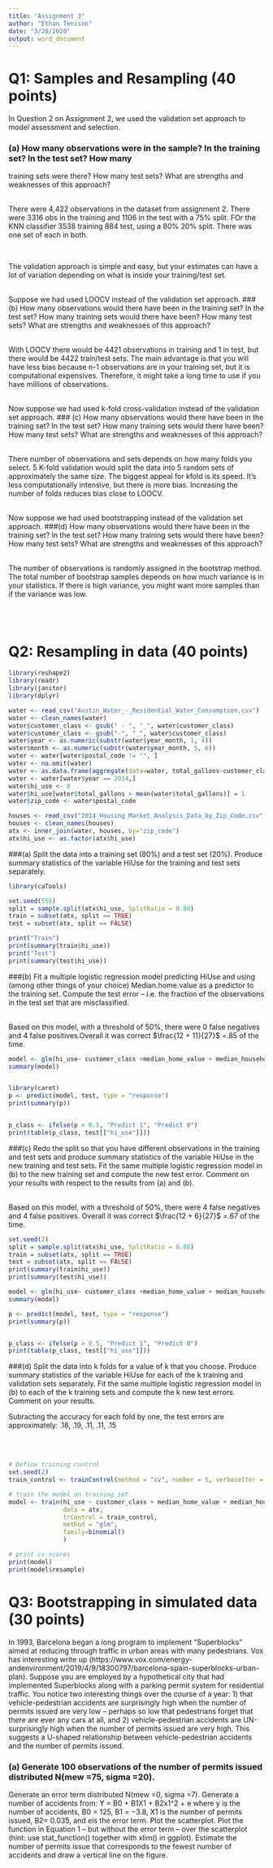 ```yaml
---
title: "Assignment 3"
author: "Ethan Tenison"
date: "3/20/2020"
output: word_document
---
```


# Q1: Samples and Resampling (40 points)
In Question 2 on Assignment 2, we used the validation set approach to model assessment and selection. 

### (a) How many observations were in the sample? In the training set? In the test set? How many
 training sets were there? How many test sets? What are strengths and weaknesses of this
 approach?
 <br /><br />

There were 4,422 observations in the dataset from assignment 2. There were 3316 obs in the training and 1106 in the test  with a 75% split. FOr the KNN classifier 3538 training 884 test, using a 80% 20% split. There was one set of each in both.  

<br />

The validation approach is simple and easy, but your estimates can have a lot of variation depending on what is inside your training/test set. 

<br />Suppose we had used LOOCV instead of the validation set approach.
###(b) How many observations would there have been in the training set? In the test set? How many
training sets would there have been? How many test sets? What are strengths and weaknesses
of this approach?
<br /><br />

With LOOCV there would be 4421 observations in training and 1 in test, but there would be 4422 train/test sets. The main advantage is that you will have less bias because n-1 observations are in your training set, but it is computational expensives. Therefore, it might take a long time to use if you have millions of observations.  


<br />
 Now suppose we had used k-fold cross-validation instead of the validation set approach.
### (c) How many observations would there have been in the training set? In the test set? How many
 training sets would there have been? How many test sets? What are strengths and weaknesses
 of this approach?
 <br /><br />

There number of observations and sets depends on how many folds you select. 5 K-fold validation would split the data into 5 random sets of approximately the same size. The biggest appeal for kfold is its speed. It's less computationally intensive, but there is more bias. Increasing the number of folds reduces bias close to LOOCV. 

<br />Now suppose we had used bootstrapping instead of the validation set approach.
###(d) How many observations would there have been in the training set? In the test set? How many
training sets would there have been? How many test sets? What are strengths and weaknesses
of this approach?
<br /><br />

The number of observations is randomly assigned in the bootstrap method. The total number of bootstrap samples depends on how much variance is in your statistics. If there is high variance, you might want more samples than if the variance was low. 

<br /><br />

# Q2: Resampling in data (40 points)


```r
library(reshape2)
library(readr)
library(janitor)
library(dplyr)

water <- read_csv("Austin_Water_-_Residential_Water_Consumption.csv")
water <- clean_names(water)
water$customer_class <- gsub(" - ", "_", water$customer_class)
water$customer_class <- gsub("-", "_", water$customer_class)
water$year <- as.numeric(substr(water$year_month, 1, 4))
water$month <- as.numeric(substr(water$year_month, 5, 6))
water <- water[water$postal_code != "", ]
water <- na.omit(water)
water <- as.data.frame(aggregate(data=water, total_gallons~customer_class+year+postal_code, sum))
water <- water[water$year == 2014,]
water$hi_use <- 0
water$hi_use[water$total_gallons > mean(water$total_gallons)] = 1
water$zip_code <- water$postal_code

houses <- read_csv("2014_Housing_Market_Analysis_Data_by_Zip_Code.csv")
houses <- clean_names(houses)
atx <- inner_join(water, houses, by="zip_code")
atx$hi_use <- as.factor(atx$hi_use)

```


###(a) Split the data into a training set (80%) and a test set (20%). Produce summary statistics of the
variable HiUse for the training and test sets separately.

```r
library(caTools)

set.seed(555)
split = sample.split(atx$hi_use, SplitRatio = 0.80)
train = subset(atx, split == TRUE)
test = subset(atx, split == FALSE)

print("Train")
print(summary(train$hi_use))
print("Test")
print(summary(test$hi_use))
```


###(b) Fit a multiple logistic regression model predicting HiUse and using (among other things of your
choice) Median.home.value as a predictor to the training set. Compute the test error – i.e. the
fraction of the observations in the test set that are misclassified.
<br /><br />


Based on this model, with a threshold of 50%, there were 0 false negatives and 4 false positives.Overall it was correct $\frac{12 + 11}{27}$ =$.85$ of the time. 

```r
model <- glm(hi_use~ customer_class +median_home_value + median_household_income + median_rent ,family=binomial(link='logit'),data=train)
summary(model)



```
```r

library(caret)
p <- predict(model, test, type = "response")
print(summary(p))


p_class <- ifelse(p > 0.5, "Predict 1", "Predict 0")
print(table(p_class, test[["hi_use"]]))

```

###(c) Redo the split so that you have different observations in the training and test sets and produce
summary statistics of the variable HiUse in the new training and test sets. Fit the same multiple
logistic regression model in (b) to the new training set and compute the new test error.
Comment on your results with respect to the results from (a) and (b).
<br /><br />


Based on this model, with a threshold of 50%, there were 4 false negatives and 4 false positives. Overall it was correct $\frac{12 + 6}{27}$ =$.67$ of the time. 
```r
set.seed(2)
split = sample.split(atx$hi_use, SplitRatio = 0.80)
train = subset(atx, split == TRUE)
test = subset(atx, split == FALSE)
print(summary(train$hi_use))
print(summary(test$hi_use))

model <- glm(hi_use~ customer_class +median_home_value + median_household_income + median_rent ,family=binomial(link='logit'),data=train)
summary(model)

p <- predict(model, test, type = "response")
print(summary(p))


p_class <- ifelse(p > 0.5, "Predict 1", "Predict 0")
print(table(p_class, test[["hi_use"]]))
```

###(d) Split the data into k folds for a value of k that you choose. Produce summary statistics of the
variable HiUse for each of the k training and validation sets separately. Fit the same multiple
logistic regression model in (b) to each of the k training sets and compute the k new test errors.
Comment on your results.


Subracting the accuracy for each fold by one, the test errors are approximately: .18, .19, .11, .11, .15

<br /><br />
```r


# Define training control
set.seed(2) 
train_control <- trainControl(method = "cv", number = 5, verboseIter = TRUE)

# train the model on training set
model <- train(hi_use ~ customer_class + median_home_value + median_household_income + median_rent,
               data = atx,
               trControl = train_control,
               method = "glm",
               family=binomial()
               )

# print cv scores
print(model)
print(model$resample)


```


# Q3: Bootstrapping in simulated data (30 points)

In 1993, Barcelona began a long program to implement “Superblocks” aimed at reducing through traffic
in urban areas with many pedestrians. Vox has interesting write up (https://www.vox.com/energy-andenvironment/2019/4/9/18300797/barcelona-spain-superblocks-urban-plan). Suppose you are employed by a hypothetical city that had implemented Superblocks along with a parking permit system for residential
traffic. You notice two interesting things over the course of a year: 1) that vehicle-pedestrian accidents are surprisingly high when the number of permits issued are very low – perhaps so low that pedestrians forget that there are ever any cars at all, and 2) vehicle-pedestrian accidents are UN-surprisingly high when the number of permits issued are very high. This suggests a U-shaped relationship between vehicle-pedestrian accidents and the number of permits issued. 


### (a) Generate 100 observations of the number of permits issued distributed N(mew =75, sigma =20). 
Generate an error term distributed N(mew =0, sigma =7). Generate a number of accidents from:
Y = B0 + B1X1 + B2x1^2 + e where y is the number of accidents, B0 = 125, B1 = −3.8, X1 is the number of permits issued, B2= 0.035, and eis the error term. Plot the scatterplot. Plot the function in Equation 1 – but without the error term – over the scatterplot (hint: use stat_function() together with xlim() in ggplot). Estimate the number of permits issue that corresponds to the fewest number of accidents and draw a vertical line on the figure.